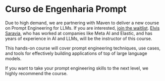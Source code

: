 # Curso de Engenharia Prompt

Due to high demand, we are partnering with Maven to deliver a new course on Prompt Engineering for LLMs. If you are interested, [join the waitlist](https://maven.com/forms/4f11a9). [Elvis Saravia](https://www.linkedin.com/in/omarsar/), who has worked at companies like Meta AI and Elastic, and has years of experience in AI and LLMs, will be the instructor of this course.

This hands-on course will cover prompt engineering techniques, use cases, and tools for effectively building applications of top of large language models.

If you want to take your prompt engineering skills to the next level, we highly recommend the course.